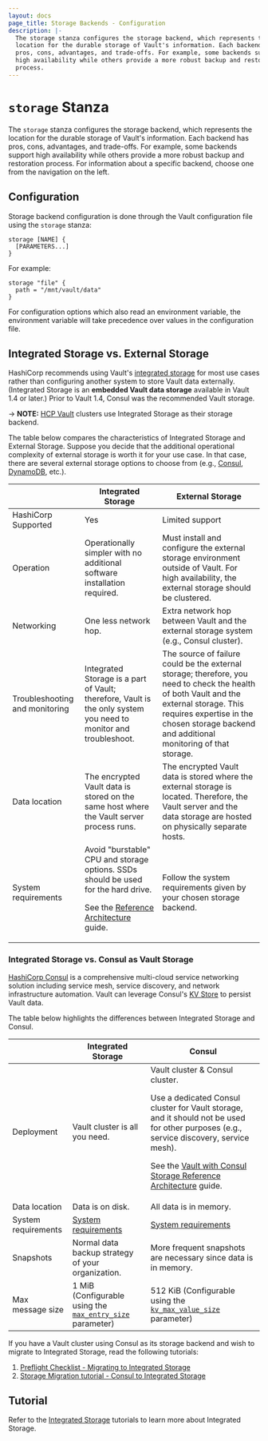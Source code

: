 ```yaml
---
layout: docs
page_title: Storage Backends - Configuration
description: |-
  The storage stanza configures the storage backend, which represents the
  location for the durable storage of Vault's information. Each backend has
  pros, cons, advantages, and trade-offs. For example, some backends support
  high availability while others provide a more robust backup and restoration
  process.
---
```


# `storage` Stanza

The `storage` stanza configures the storage backend, which represents the
location for the durable storage of Vault's information. Each backend has pros,
cons, advantages, and trade-offs. For example, some backends support high
availability while others provide a more robust backup and restoration process.
For information about a specific backend, choose one from the navigation on the
left.

## Configuration

Storage backend configuration is done through the Vault configuration file using
the `storage` stanza:

```hcl
storage [NAME] {
  [PARAMETERS...]
}
```

For example:

```hcl
storage "file" {
  path = "/mnt/vault/data"
}
```

For configuration options which also read an environment variable, the
environment variable will take precedence over values in the configuration
file.

## Integrated Storage vs. External Storage

HashiCorp recommends using Vault's [integrated
storage](/docs/configuration/storage/raft) for most use cases rather than
configuring another system to store Vault data externally. (Integrated Storage is
an **embedded Vault data storage** available in Vault 1.4 or later.) Prior to Vault 1.4, Consul was the recommended Vault storage.

-> **NOTE:** [HCP Vault](https://cloud.hashicorp.com/products/vault) clusters
use Integrated Storage as their storage backend.

The table below compares the characteristics of Integrated Storage and External
Storage. Suppose you decide that the additional operational complexity of external storage is worth it for your use case. In that case, there are several external storage options to choose from (e.g., [Consul](/docs/configuration/storage/consul), [DynamoDB](/docs/configuration/storage/dynamodb), etc.).

|                                | Integrated Storage                                                                                                                                                                                                           | External Storage                                                                                                                                                                                                                      |
| ------------------------------ | ---------------------------------------------------------------------------------------------------------------------------------------------------------------------------------------------------------------------------- | ------------------------------------------------------------------------------------------------------------------------------------------------------------------------------------------------------------------------------------- |
| HashiCorp Supported            | Yes                                                                                                                                                                                                                          | Limited support                                                                                                                                                                                                                       |
| Operation                      | Operationally simpler with no additional software installation required.                                                                                                                                                     | Must install and configure the external storage environment outside of Vault. For high availability, the external storage should be clustered.                                                                                        |
| Networking                     | One less network hop.                                                                                                                                                                                                        | Extra network hop between Vault and the external storage system (e.g., Consul cluster).                                                                                                                                               |
| Troubleshooting and monitoring | Integrated Storage is a part of Vault; therefore, Vault is the only system you need to monitor and troubleshoot.                                                                                                             | The source of failure could be the external storage; therefore, you need to check the health of both Vault and the external storage. This requires expertise in the chosen storage backend and additional monitoring of that storage. |
| Data location                  | The encrypted Vault data is stored on the same host where the Vault server process runs.                                                                                                                                     | The encrypted Vault data is stored where the external storage is located. Therefore, the Vault server and the data storage are hosted on physically separate hosts.                                                                   |
| System requirements            | Avoid "burstable" CPU and storage options. SSDs should be used for the hard drive. <p />See the [Reference Architecture](https://learn.hashicorp.com/tutorials/vault/raft-reference-architecture#system-requirements) guide. | Follow the system requirements given by your chosen storage backend.                                                                                                                                                                  |

### Integrated Storage vs. Consul as Vault Storage

[HashiCorp Consul](https://developer.hashicorp.com/consul/docs/intro) is a comprehensive
multi-cloud service networking solution including service mesh, service
discovery, and network infrastructure automation. Vault can leverage
Consul's [KV Store](https://developer.hashicorp.com/consul/api-docs/kv) to persist Vault data.

The table below highlights the differences between Integrated Storage and
Consul.

|                     | Integrated Storage                                                                                                 | Consul                                                                                                                                                                                                                                                                                                                                           |
| ------------------- | ------------------------------------------------------------------------------------------------------------------ | ------------------------------------------------------------------------------------------------------------------------------------------------------------------------------------------------------------------------------------------------------------------------------------------------------------------------------------------------ |
| Deployment          | Vault cluster is all you need.                                                                                     | Vault cluster & Consul cluster. <p />Use a dedicated Consul cluster for Vault storage, and it should not be used for other purposes (e.g., service discovery, service mesh). <p />See the [Vault with Consul Storage Reference Architecture](https://learn.hashicorp.com/tutorials/vault/reference-architecture#recommended-architecture) guide. |
| Data location       | Data is on disk.                                                                                                   | All data is in memory.                                                                                                                                                                                                                                                                                                                           |
| System requirements | [System requirements](https://learn.hashicorp.com/tutorials/vault/raft-reference-architecture#system-requirements) | [System requirements](https://learn.hashicorp.com/tutorials/vault/reference-architecture#hardware-sizing-for-vault-servers)                                                                                                                                                                                                                      |
| Snapshots           | Normal data backup strategy of your organization.                                                                  | More frequent snapshots are necessary since data is in memory.                                                                                                                                                                                                                                                                                   |
| Max message size    | 1 MiB (Configurable using the [`max_entry_size`](/docs/configuration/storage/raft#max_entry_size) parameter)       | 512 KiB (Configurable using the [`kv_max_value_size`](https://developer.hashicorp.com/consul/docs/agent/config/config-files#kv_max_value_size) parameter)                                                                                                                                                                                                                     |

If you have a Vault cluster using Consul as its storage backend and wish to
migrate to Integrated Storage, read the following tutorials:

1. [Preflight Checklist - Migrating to Integrated
   Storage](https://learn.hashicorp.com/tutorials/vault/storage-migration-checklist)
1. [Storage Migration tutorial - Consul to Integrated
   Storage](https://learn.hashicorp.com/tutorials/vault/raft-migration)

## Tutorial

Refer to the [Integrated
Storage](https://learn.hashicorp.com/collections/vault/raft) tutorials
to learn more about Integrated Storage.
